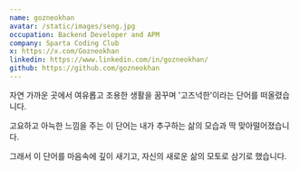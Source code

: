 ```yaml
---
name: gozneokhan
avatar: /static/images/seng.jpg
occupation: Backend Developer and APM
company: Sparta Coding Club
x: https://x.com/Gozneokhan
linkedin: https://www.linkedin.com/in/gozneokhan/
github: https://github.com/gozneokhan
---
```


자연 가까운 곳에서 여유롭고 조용한 생활을 꿈꾸며 '고즈넉한'이라는 단어를 떠올렸습니다.

고요하고 아늑한 느낌을 주는 이 단어는 내가 추구하는 삶의 모습과 딱 맞아떨어졌습니다.

그래서 이 단어를 마음속에 깊이 새기고, 자신의 새로운 삶의 모토로 삼기로 했습니다.
